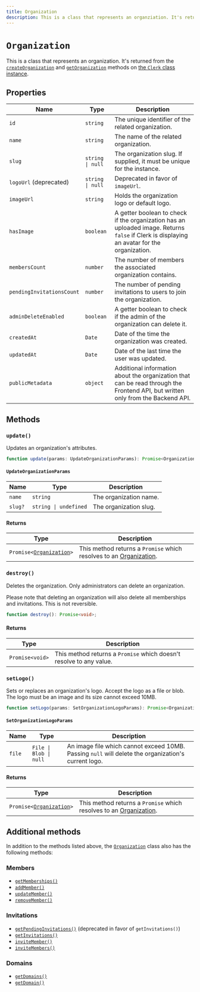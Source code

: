 ```yaml
---
title: Organization
description: This is a class that represents an organziation. It's returned from the createOrganization and getOrganization methods on the Clerk class instance.
---
```


# `Organization`

This is a class that represents an organization. It's returned from the [`createOrganization`](/docs/references/javascript/clerk/organization-methods#create-organization) and [`getOrganization`](/docs/references/javascript/clerk/organization-methods#get-organization) methods on [the `Clerk` class instance](/docs/references/javascript/clerk/clerk).

## Properties

| Name | Type | Description |
| --- | --- | --- |
| `id` | `string` | The unique identifier of the related organization. |
| `name` | `string` | The name of the related organization. |
| `slug` | `string \| null` | The organization slug. If supplied, it must be unique for the instance. |
| `logoUrl` (deprecated) | `string \| null` | Deprecated in favor of `imageUrl`. |
| `imageUrl` | `string` | Holds the organization logo or default logo. |
| `hasImage` | `boolean` | A getter boolean to check if the organization has an uploaded image. Returns `false` if Clerk is displaying an avatar for the organization. |
| `membersCount` | `number` | The number of members the associated organization contains. |
| `pendingInvitationsCount` | `number` | The number of pending invitations to users to join the organization. |
| `adminDeleteEnabled` | `boolean` | A getter boolean to check if the admin of the organization can delete it. |
| `createdAt` | `Date` | Date of the time the organization was created. |
| `updatedAt` | `Date` | Date of the last time the user was updated. |
| `publicMetadata` | `object` | Additional information about the organization that can be read through the Frontend API, but written only from the Backend API. |

## Methods

### `update()`

Updates an organization's attributes.

```typescript
function update(params: UpdateOrganizationParams): Promise<Organization>;
```

#### `UpdateOrganizationParams`

| Name | Type | Description |
| --- | --- | --- |
| `name` | `string` | The organization name. |
| `slug?` | `string \| undefined` | The organization slug. |

#### Returns

| Type | Description |
| --- | --- |
| <code>Promise\<[Organization][org-ref]\></code> | This method returns a `Promise` which resolves to an [Organization][org-ref]. |

### `destroy()`

Deletes the organization. Only administrators can delete an organization.

Please note that deleting an organization will also delete all memberships and invitations. This is not reversible.

```typescript
function destroy(): Promise<void>;
```

#### Returns

| Type | Description |
| --- | --- |
| `Promise<void>` | This method returns a `Promise` which doesn't resolve to any value. |

### `setLogo()`

Sets or replaces an organization's logo.  Accept the logo as a file or blob. The logo must be an image and its  size cannot exceed 10MB.

```typescript
function setLogo(params: SetOrganizationLogoParams): Promise<Organization>;
```

#### `SetOrganizationLogoParams`

| Name | Type | Description |
| --- | --- | --- |
| `file` | `File \| Blob \| null` | An image file which cannot exceed 10MB. Passing `null` will delete the organization's current logo. |

#### Returns

| Type | Description |
| --- | --- |
| <code>Promise\<[Organization][org-ref]\></code> | This method returns a `Promise` which resolves to an [Organization][org-ref]. |

## Additional methods

In addition to the methods listed above, the [`Organization`][org-ref] class also has the following methods:

### Members

*   [`getMemberships()`](/docs/references/javascript/organization/members#get-memberships)
*   [`addMember()`](/docs/references/javascript/organization/members#add-member)
*   [`updateMember()`](/docs/references/javascript/organization/members#update-member)
*   [`removeMember()`](/docs/references/javascript/organization/members#remove-member)

### Invitations

*   [`getPendingInvitations()`](/docs/references/javascript/organization/invitations#get-pending-invitations) (deprecated in favor of `getInvitations()`)
*   [`getInvitations()`](/docs/references/javascript/organization/invitations#get-invitations)
*   [`inviteMember()`](/docs/references/javascript/organization/invitations#invite-member)
*   [`inviteMembers()`](/docs/references/javascript/organization/invitations#invite-members)

### Domains
*   [`getDomains()`](/docs/references/javascript/organization/domains#get-domains)
*   [`getDomain()`](/docs/references/javascript/organization/domains#get-domain)

[org-ref]: /docs/references/javascript/organization/organization
